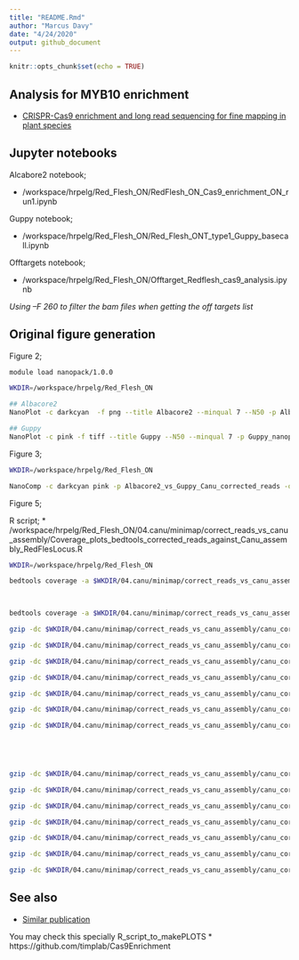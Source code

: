 ```yaml
---
title: "README.Rmd"
author: "Marcus Davy"
date: "4/24/2020"
output: github_document
---
```


```r
knitr::opts_chunk$set(echo = TRUE)
```

## Analysis for MYB10 enrichment


* [CRISPR-Cas9 enrichment and long read sequencing for fine mapping in plant species](https://myiplant.plantandfood.co.nz/personal/hrpelg/_layouts/15/WopiFrame2.aspx?sourcedoc=%2Fpersonal%2Fhrpelg%2FDocuments%2FDS%5FDraft%5Fmanuscript%5FElena%5FLopez%2DGirona%2FMain%5FDraft%5Fmanuscript%5FDS%5FElena%2DLopez%2DGirona%5F18%2D04%2D2020%2Edocx&action=view&wdparaid=647F2B41)


## Jupyter notebooks

Alcabore2 notebook;

* /workspace/hrpelg/Red_Flesh_ON/RedFlesh_ON_Cas9_enrichment_ON_run1.ipynb

Guppy notebook;

* /workspace/hrpelg/Red_Flesh_ON/Red_Flesh_ONT_type1_Guppy_basecall.ipynb

Offtargets notebook;

* /workspace/hrpelg/Red_Flesh_ON/Offtarget_Redflesh_cas9_analysis.ipynb

_Using –F 260 to filter the bam files when getting the off targets list_


## Original figure generation

Figure 2;

```bash
module load nanopack/1.0.0

WKDIR=/workspace/hrpelg/Red_Flesh_ON

## Albacore2
NanoPlot -c darkcyan  -f png --title Albacore2 --minqual 7 --N50 -p Albacore2_nanoplot --fastq $WKDIR/02.poreChop/All_DS_RedFlesh_ON_run1_cas_after_porechop_dis.fastq.gz /workspace/hrpelg/Red_Flesh_ON/Guppy_basecalling/02.poreChop/After_PoreCHOP_RedFlesh_ON_GUPPY_cas.fastq.gz -o $WKDIR/02.poreChop

## Guppy
NanoPlot -c pink -f tiff --title Guppy --N50 --minqual 7 -p Guppy_nanoplot --fastq $WKDIR/02.poreChop/After_PoreCHOP_RedFlesh_ON_GUPPY_cas.fastq.gz -o $WKDIR/02.poreChop
```

Figure 3;

```bash
WKDIR=/workspace/hrpelg/Red_Flesh_ON

NanoComp -c darkcyan pink -p Albacore2_vs_Guppy_Canu_corrected_reads -o $WKDIR/02.poreChop/ --title Albacore2_vs_Guppy_reads -n Albacore2 Guppy --fastq /workspace/hrpelg/Red_Flesh_ON/02.poreChop/All_DS_RedFlesh_ON_run1_cas_after_porechop_dis.fastq.gz /workspace/hrpelg/Red_Flesh_ON/Guppy_basecalling/02.poreChop/After_PoreCHOP_RedFlesh_ON_GUPPY_cas.fastq.gz
```

Figure 5;

R script;
* /workspace/hrpelg/Red_Flesh_ON/04.canu/minimap/correct_reads_vs_canu_assembly/Coverage_plots_bedtools_corrected_reads_against_Canu_assembly_RedFlesLocus.R 

```bash
WKDIR=/workspace/hrpelg/Red_Flesh_ON

bedtools coverage -a $WKDIR/04.canu/minimap/correct_reads_vs_canu_assembly/Assembly.bed -b $WKDIR/04.canu/minimap/correct_reads_vs_canu_assembly/canu.bam -bed -nonamecheck -d -s | gzip > $WKDIR/04.canu/minimap/correct_reads_vs_canu_assembly/canu_correct_reads_vs_canu_assembly_all_chromosomes.tsv.gz

 

bedtools coverage -a $WKDIR/04.canu/minimap/correct_reads_vs_canu_assembly/Assembly.bed -b $WKDIR/04.canu/minimap/correct_reads_vs_canu_assembly/canu.bam -bed -nonamecheck -d -S | gzip > $WKDIR/04.canu/minimap/correct_reads_vs_canu_assembly/canu_correct_reads_vs_canu_assembly_all_chromosomes_other_strand.tsv.gz

gzip -dc $WKDIR/04.canu/minimap/correct_reads_vs_canu_assembly/canu_correct_reads_vs_canu_assembly_all_chromosomes.tsv.gz | awk '{if($1=="tig00000001len=130229reads=87covStat=351.14gappedBases=noclass=contigsuggestRepeat=nosuggestCircular=no") print$0}' > $WKDIR/04.canu/minimap/correct_reads_vs_canu_assembly/canu_correct_reads_vs_canu_assembly_all_chromosomes_tig00000001.tsv.gz

gzip -dc $WKDIR/04.canu/minimap/correct_reads_vs_canu_assembly/canu_correct_reads_vs_canu_assembly_all_chromosomes.tsv.gz | awk '{if($1=="tig00000003len=17146reads=118covStat=-47.97gappedBases=noclass=contigsuggestRepeat=nosuggestCircular=no") print$0}' > $WKDIR/04.canu/minimap/correct_reads_vs_canu_assembly/canu_correct_reads_vs_canu_assembly_all_chromosomes_tig00000003.tsv.gz

gzip -dc $WKDIR/04.canu/minimap/correct_reads_vs_canu_assembly/canu_correct_reads_vs_canu_assembly_all_chromosomes.tsv.gz | awk '{if($1=="tig00000015len=14585reads=13covStat=37.92gappedBases=noclass=contigsuggestRepeat=nosuggestCircular=no") print$0}' > $WKDIR/04.canu/minimap/correct_reads_vs_canu_assembly/canu_correct_reads_vs_canu_assembly_all_chromosomes_tig00000015.tsv.gz

gzip -dc $WKDIR/04.canu/minimap/correct_reads_vs_canu_assembly/canu_correct_reads_vs_canu_assembly_all_chromosomes.tsv.gz | awk '{if($1=="tig00000017len=16132reads=15covStat=13.60gappedBases=noclass=contigsuggestRepeat=nosuggestCircular=no") print$0}' > $WKDIR/04.canu/minimap/correct_reads_vs_canu_assembly/canu_correct_reads_vs_canu_assembly_all_chromosomes_tig00000017.tsv.gz

gzip -dc $WKDIR/04.canu/minimap/correct_reads_vs_canu_assembly/canu_correct_reads_vs_canu_assembly_all_chromosomes.tsv.gz | awk '{if($1=="tig00000018len=8006reads=118covStat=-75.37gappedBases=noclass=contigsuggestRepeat=nosuggestCircular=no") print$0}' > $WKDIR/04.canu/minimap/correct_reads_vs_canu_assembly/canu_correct_reads_vs_canu_assembly_all_chromosomes_tig00000018.tsv.gz

gzip -dc $WKDIR/04.canu/minimap/correct_reads_vs_canu_assembly/canu_correct_reads_vs_canu_assembly_all_chromosomes.tsv.gz | awk '{if($1=="tig00000383len=7197reads=1covStat=0.00gappedBases=noclass=contigsuggestRepeat=nosuggestCircular=no") print$0}' > $WKDIR/04.canu/minimap/correct_reads_vs_canu_assembly/canu_correct_reads_vs_canu_assembly_all_chromosomes_tig00000383.tsv.gz

gzip -dc $WKDIR/04.canu/minimap/correct_reads_vs_canu_assembly/canu_correct_reads_vs_canu_assembly_all_chromosomes.tsv.gz | awk '{if($1=="tig00000384len=7927reads=45covStat=-6.89gappedBases=noclass=contigsuggestRepeat=nosuggestCircular=no") print$0}' > $WKDIR/04.canu/minimap/correct_reads_vs_canu_assembly/canu_correct_reads_vs_canu_assembly_all_chromosomes_tig00000384.tsv.gz

 

 

gzip -dc $WKDIR/04.canu/minimap/correct_reads_vs_canu_assembly/canu_correct_reads_vs_canu_assembly_all_chromosomes_other_strand.tsv.gz | awk '{if($1=="tig00000001len=130229reads=87covStat=351.14gappedBases=noclass=contigsuggestRepeat=nosuggestCircular=no") print$0}' > $WKDIR/04.canu/minimap/correct_reads_vs_canu_assembly/canu_correct_reads_vs_canu_assembly_all_chromosomes_other_strand_tig00000001.tsv.gz

gzip -dc $WKDIR/04.canu/minimap/correct_reads_vs_canu_assembly/canu_correct_reads_vs_canu_assembly_all_chromosomes_other_strand.tsv.gz | awk '{if($1=="tig00000003len=17146reads=118covStat=-47.97gappedBases=noclass=contigsuggestRepeat=nosuggestCircular=no") print$0}' > $WKDIR/04.canu/minimap/correct_reads_vs_canu_assembly/canu_correct_reads_vs_canu_assembly_all_chromosomes_other_strand_tig00000003.tsv.gz

gzip -dc $WKDIR/04.canu/minimap/correct_reads_vs_canu_assembly/canu_correct_reads_vs_canu_assembly_all_chromosomes_other_strand.tsv.gz | awk '{if($1=="tig00000015len=14585reads=13covStat=37.92gappedBases=noclass=contigsuggestRepeat=nosuggestCircular=no") print$0}' > $WKDIR/04.canu/minimap/correct_reads_vs_canu_assembly/canu_correct_reads_vs_canu_assembly_all_chromosomes_other_strand_tig00000015.tsv.gz

gzip -dc $WKDIR/04.canu/minimap/correct_reads_vs_canu_assembly/canu_correct_reads_vs_canu_assembly_all_chromosomes_other_strand.tsv.gz | awk '{if($1=="tig00000017len=16132reads=15covStat=13.60gappedBases=noclass=contigsuggestRepeat=nosuggestCircular=no") print$0}' > $WKDIR/04.canu/minimap/correct_reads_vs_canu_assembly/canu_correct_reads_vs_canu_assembly_all_chromosomes_other_strand_tig00000017.tsv.gz

gzip -dc $WKDIR/04.canu/minimap/correct_reads_vs_canu_assembly/canu_correct_reads_vs_canu_assembly_all_chromosomes_other_strand.tsv.gz | awk '{if($1=="tig00000018len=8006reads=118covStat=-75.37gappedBases=noclass=contigsuggestRepeat=nosuggestCircular=no") print$0}' > $WKDIR/04.canu/minimap/correct_reads_vs_canu_assembly/canu_correct_reads_vs_canu_assembly_all_chromosomes_other_strand_tig00000018.tsv.gz

gzip -dc $WKDIR/04.canu/minimap/correct_reads_vs_canu_assembly/canu_correct_reads_vs_canu_assembly_all_chromosomes_other_strand.tsv.gz | awk '{if($1=="tig00000383len=7197reads=1covStat=0.00gappedBases=noclass=contigsuggestRepeat=nosuggestCircular=no") print$0}' > $WKDIR/04.canu/minimap/correct_reads_vs_canu_assembly/canu_correct_reads_vs_canu_assembly_all_chromosomes_other_strand_tig00000383.tsv.gz

gzip -dc $WKDIR/04.canu/minimap/correct_reads_vs_canu_assembly/canu_correct_reads_vs_canu_assembly_all_chromosomes_other_strand.tsv.gz | awk '{if($1=="tig00000384len=7927reads=45covStat=-6.89gappedBases=noclass=contigsuggestRepeat=nosuggestCircular=no") print$0}' > $WKDIR/04.canu/minimap/correct_reads_vs_canu_assembly/canu_correct_reads_vs_canu_assembly_all_chromosomes_other_strand_tig00000384.tsv.gz
```

## See also

* [Similar publication](https://www.nature.com/articles/s41587-020-0407-5.pdf?draft=collection)

You may check this specially R_script_to_makePLOTS
* https://github.com/timplab/Cas9Enrichment
